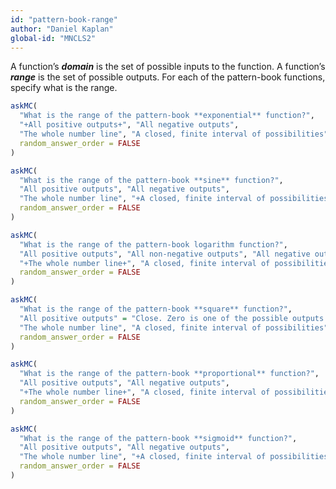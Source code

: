 ```yaml
---
id: "pattern-book-range"
author: "Daniel Kaplan"
global-id: "MNCLS2"
---
```


A function's ***domain*** is the set of possible inputs to the function. A function's ***range*** is the set of possible outputs. For each of the pattern-book functions, specify what is the range.

```r
askMC(
  "What is the range of the pattern-book **exponential** function?",
  "+All positive outputs+", "All negative outputs", 
  "The whole number line", "A closed, finite interval of possibilities",
  random_answer_order = FALSE
)
```

```r
askMC(
  "What is the range of the pattern-book **sine** function?",
  "All positive outputs", "All negative outputs", 
  "The whole number line", "+A closed, finite interval of possibilities+" = "Yes. The output of pattern-book sinusoid functions is always in the interval from -1 to 1, inclusive",
  random_answer_order = FALSE
)
```

```r
askMC(
  "What is the range of the pattern-book logarithm function?",
  "All positive outputs", "All non-negative outputs", "All negative outputs", 
  "+The whole number line+", "A closed, finite interval of possibilities",
  random_answer_order = FALSE
)
```

```r
askMC(
  "What is the range of the pattern-book **square** function?",
  "All positive outputs" = "Close. Zero is one of the possible outputs. We can say, equivalently, that the range is all the **positive outputs plus 0** or all the **non-negative** outputs.", "+All non-negative outputs+", "All negative outputs", 
  "The whole number line", "A closed, finite interval of possibilities",
  random_answer_order = FALSE
)
```

```r
askMC(
  "What is the range of the pattern-book **proportional** function?",
  "All positive outputs", "All negative outputs", 
  "+The whole number line+", "A closed, finite interval of possibilities" = "The range extends from $-\\infty$ to $\\infty$.",
  random_answer_order = FALSE
)
```

```r
askMC(
  "What is the range of the pattern-book **sigmoid** function?",
  "All positive outputs", "All negative outputs", 
  "The whole number line", "+A closed, finite interval of possibilities+" = "Right. The pattern-book sigmoid function has an output that is always in the interval $0 \\leq \\pnorm(x) \\leq 1$.",
  random_answer_order = FALSE
)
```




